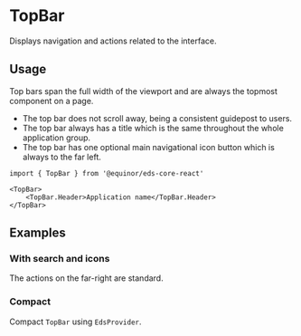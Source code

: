 
# TopBar

Displays navigation and actions related to the interface.

<Links 
    ariaUrl="https://www.w3.org/WAI/ARIA/apg/patterns/toolbar/"
    figmaUrl="https://www.figma.com/file/0bGXR2sCwMVSDNyyzu5BXrO5/UI%E2%80%94User-Interface?node-id=17620%3A0"
    documentationUrl="https://eds.equinor.com/0b0c666ab/p/90b824-top-bar/b/0338b2"
    sourceUrl="https://github.com/equinor/design-system/blob/develop/packages/eds-core-react/src/components/TopBar/TopBar.tsx"
    npmUrl="https://www.npmjs.com/package/@equinor/eds-core-react"
/>

<Story id="navigation-topbar--introduction" />
<PropsTable />

## Usage

Top bars span the full width of the viewport and are always the topmost component on a page.

<ul>
    <li>The top bar does not scroll away, being a consistent guidepost to users.</li>
    <li>The top bar always has a title which is the same throughout the whole application group.</li>
    <li>The top bar has one optional main navigational icon button which is always to the far left.</li>
</ul>

```tsx
import { TopBar } from '@equinor/eds-core-react'

<TopBar>
    <TopBar.Header>Application name</TopBar.Header>
</TopBar>
```

## Examples

### With search and icons

The actions on the far-right are standard.

<Story id="navigation-topbar--with-search-and-icons" />

### Compact

Compact `TopBar` using `EdsProvider`.

<Story id="navigation-topbar--compact" />